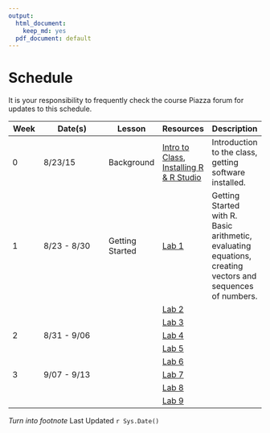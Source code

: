 ```yaml
---
output:
  html_document:
    keep_md: yes
  pdf_document: default
---
```


# Schedule

It is your responsibility to frequently check the course Piazza forum for updates to this schedule.



| Week  | Date(s)  |  Lesson | Resources  |  Description |
|---|----------|---|---|---|
| 0 | 8/23/15  | Background  | [Intro to Class]("/lecture_notes/0_1_-_Intro_to_the_class.pdf"), [Installing R & R Studio]("/lecture_notes/0_2_-_Setup_R_and_R_Studio.pdf")  | Introduction to the class, getting software installed.  |
| 1 | 8/23 - 8/30  | Getting Started | [Lab 1](link)  | Getting Started with R. Basic arithmetic, evaluating equations, creating vectors and sequences of numbers.|
|   |   |  | [Lab 2](link)  |  |
|   |   |  | [Lab 3](link)  |  |
| 2 | 8/31 - 9/06  |  | [Lab 4](link)  |  |
|   |   |  | [Lab 5](link)  |  |
|   |   |  | [Lab 6](link)  |  |
| 3 | 9/07 - 9/13  |  | [Lab 7](link)  |  |
|   |   |  | [Lab 8](link)  |  |
|   |   |  | [Lab 9](link)  |  |


_Turn into footnote_ Last Updated `r Sys.Date()`
